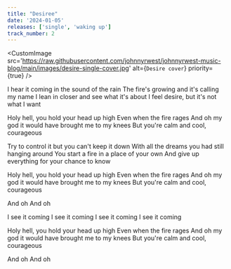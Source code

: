 ```yaml
---
title: "Desiree"
date: '2024-01-05'
releases: ['single', 'waking up']
track_number: 2
---
```


<CustomImage
  src='https://raw.githubusercontent.com/johnnyrwest/johnnyrwest-music-blog/main/images/desire-single-cover.jpg'
  alt={`Desire cover`}
  priority={true}
/>

I hear it coming in the sound of the rain
The fire's growing and it's calling my name
I lean in closer and see what it's about
I feel desire, but it's not what I want

Holy hell, you hold your head up high
Even when the fire rages
And oh my god it would have brought me to my knees
But you're calm and cool, courageous

Try to control it but you can't keep it down
With all the dreams you had still hanging around
You start a fire in a place of your own
And give up everything for your chance to know

Holy hell, you hold your head up high
Even when the fire rages
And oh my god it would have brought me to my knees
But you're calm and cool, courageous

And oh
And oh

I see it coming
I see it coming
I see it coming
I see it coming

Holy hell, you hold your head up high
Even when the fire rages
And oh my god it would have brought me to my knees
But you're calm and cool, courageous

And oh
And oh